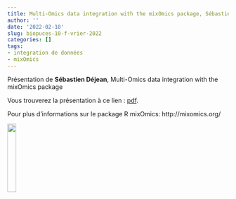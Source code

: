 ```yaml
---
title: Multi-Omics data integration with the mixOmics package, Sébastien Déjean
author: ''
date: '2022-02-10'
slug: biopuces-10-f-vrier-2022
categories: []
tags: 
- integration de données
- mixOmics
---
```


Présentation de **Sébastien Déjean**,  Multi-Omics data integration with the mixOmics package


Vous trouverez la présentation à ce lien : [pdf](/diapos/mixOmics_biopuces_2022_dejean.pdf).

Pour plus d'informations sur le package R mixOmics: http://mixomics.org/

<!-- <center> -->

<!-- </center> -->

<div align="right">
![](images/mixomics_logo.png){width=20%}
</div>